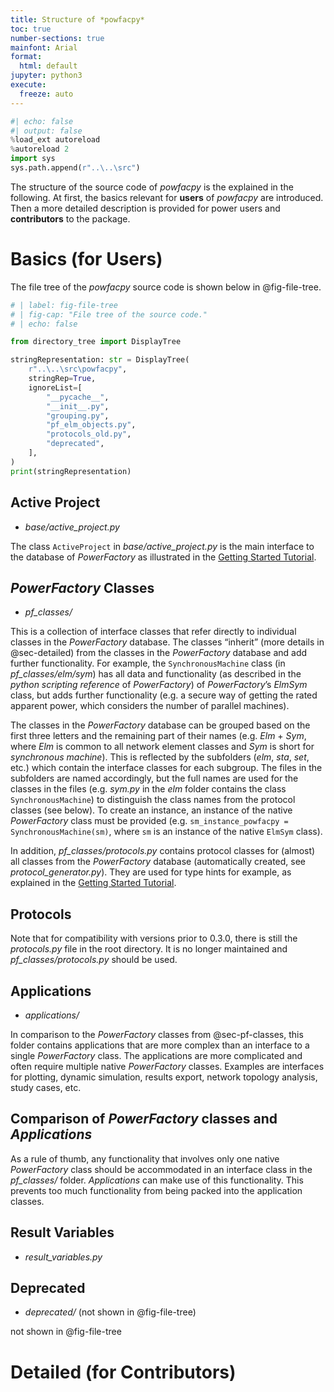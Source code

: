 ```yaml
---
title: Structure of *powfacpy*
toc: true
number-sections: true
mainfont: Arial
format:
  html: default
jupyter: python3
execute:
  freeze: auto
---
```


```python
#| echo: false
#| output: false
%load_ext autoreload
%autoreload 2
import sys
sys.path.append(r"..\..\src")
```

The structure of the source code of *powfacpy* is the explained in the following. At first, the basics relevant for **users** of *powfacpy* are introduced. Then a more detailed description is provided for power users and **contributors** to the package.  

# Basics (for Users)
The file tree of the *powfacpy* source code is shown below in @fig-file-tree. 

```python
# | label: fig-file-tree
# | fig-cap: "File tree of the source code."
# | echo: false

from directory_tree import DisplayTree

stringRepresentation: str = DisplayTree(
    r"..\..\src\powfacpy",
    stringRep=True,
    ignoreList=[
        "__pycache__",
        "__init__.py",
        "grouping.py",
        "pf_elm_objects.py",
        "protocols_old.py",
        "deprecated",
    ],
)
print(stringRepresentation)
```


## Active Project

- *base/active_project.py*

The class `ActiveProject` in *base/active_project.py* is the main interface to the database of *PowerFactory* as illustrated in the [Getting Started Tutorial](../tutorials/getting_started.qmd). 

## *PowerFactory* Classes {#sec-pf-classes}
- *pf_classes/*

This is a collection of interface classes that refer directly to individual classes in the *PowerFactory* database.
The classes "inherit" (more details in @sec-detailed) from the classes in the *PowerFactory* database and add further functionality. For example, the `SynchronousMachine` class (in *pf_classes/elm/sym*) has all data and functionality (as described in the *python scripting reference* of *PowerFactory*) of *PowerFactory*'s *ElmSym* class, but adds further functionality (e.g. a secure way of getting the rated apparent power, which considers the number of parallel machines).  

The classes in the *PowerFactory* database can be grouped based on the first three letters and the remaining part of their names (e.g. *Elm* + *Sym*, where *Elm* is common to all network element classes and *Sym* is short for *synchronous machine*). This is reflected by the subfolders (*elm*, *sta*, *set*, etc.) which contain the interface classes for each subgroup. The files in the subfolders are named accordingly, but the full names are used for the classes in the files (e.g. *sym.py* in the *elm* folder contains the class `SynchronousMachine`) to distinguish the class names from the protocol classes (see below). 
To create an instance, an instance of the native *PowerFactory* class must be provided (e.g. `sm_instance_powfacpy = SynchronousMachine(sm)`, where `sm` is an instance of the native `ElmSym` class).

In addition, *pf_classes/protocols.py* contains protocol classes for (almost) all classes from the *PowerFactory* database (automatically created, see *protocol_generator.py*). They are used for type hints for example, as explained in the [Getting Started Tutorial](../tutorials/getting_started.qmd). 

::: {.callout-warning}
## Protocols

Note that for compatibility with versions prior to 0.3.0, there is still the *protocols.py* file in the root directory. It is no longer maintained and *pf_classes/protocols.py* should be used.
:::

## Applications
- *applications/*

In comparison to the *PowerFactory* classes from @sec-pf-classes, this folder contains applications that are more complex than an interface to a single *PowerFactory* class. The applications are more complicated and often require multiple native *PowerFactory* classes. Examples are interfaces for plotting, dynamic simulation, results export, network topology analysis, study cases, etc.  

::: {.callout-tip}
## Comparison of *PowerFactory* classes and *Applications*

As a rule of thumb, any functionality that involves only one native *PowerFactory* class should be accommodated in an interface class in the *pf_classes/* folder. *Applications* can make use of this functionality. This prevents too much functionality from being packed into the application classes.
:::

## Result Variables
- *result_variables.py*




## Deprecated 
- *deprecated/* (not shown in @fig-file-tree)

not shown in @fig-file-tree

# Detailed (for Contributors) {#sec-detailed}

